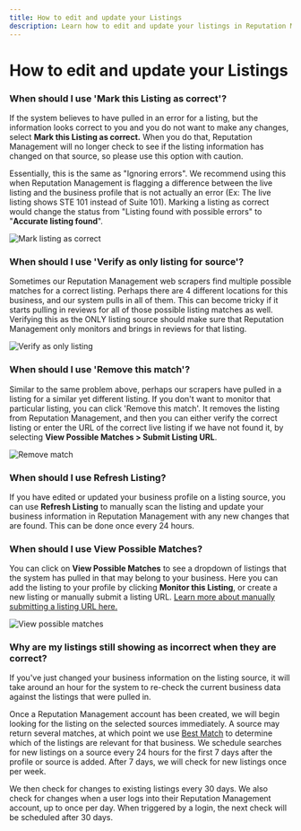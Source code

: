 ```yaml
---
title: How to edit and update your Listings
description: Learn how to edit and update your listings in Reputation Management
---
```


# How to edit and update your Listings

### **When should I use 'Mark this Listing as correct'?**

If the system believes to have pulled in an error for a listing, but the information looks correct to you and you do not want to make any changes, select **Mark this Listing as correct.** When you do that, Reputation Management will no longer check to see if the listing information has changed on that source, so please use this option with caution.

Essentially, this is the same as "Ignoring errors". We recommend using this when Reputation Management is flagging a difference between the live listing and the business profile that is not actually an error (Ex: The live listing shows STE 101 instead of Suite 101). Marking a listing as correct would change the status from "Listing found with possible errors" to "**Accurate listing found**".

![Mark listing as correct](/img/vendasta-products/reputation-management/listings/mark-listing-as-correct.jpg)

### **When should I use 'Verify as only listing for source'?**

Sometimes our Reputation Management web scrapers find multiple possible matches for a correct listing. Perhaps there are 4 different locations for this business, and our system pulls in all of them. This can become tricky if it starts pulling in reviews for all of those possible listing matches as well. Verifying this as the ONLY listing source should make sure that Reputation Management only monitors and brings in reviews for that listing.

![Verify as only listing](/img/vendasta-products/reputation-management/listings/verify-as-only-listing.jpg)

### **When should I use 'Remove this match'?**

Similar to the same problem above, perhaps our scrapers have pulled in a listing for a similar yet different listing. If you don't want to monitor that particular listing, you can click 'Remove this match'. It removes the listing from Reputation Management, and then you can either verify the correct listing or enter the URL of the correct live listing if we have not found it, by selecting **View Possible Matches > Submit Listing URL**.

![Remove match](/img/vendasta-products/reputation-management/listings/remove-match-view-matches.jpg)

### **When should I use Refresh Listing?**

If you have edited or updated your business profile on a listing source, you can use **Refresh Listing** to manually scan the listing and update your business information in Reputation Management with any new changes that are found. This can be done once every 24 hours.

### **When should I use View Possible Matches?**

You can click on **View Possible Matches** to see a dropdown of listings that the system has pulled in that may belong to your business. Here you can add the listing to your profile by clicking **Monitor this Listing**, or create a new listing or manually submit a listing URL. [Learn more about manually submitting a listing URL here.](/vendasta-products/vendasta-products-reputation-management/vendasta-products-reputation-management-listings/manually-submit-listing-url)

![View possible matches](/img/vendasta-products/reputation-management/listings/remove-match-view-matches.jpg)

### **Why are my listings still showing as incorrect when they are correct?**

If you've just changed your business information on the listing source, it will take around an hour for the system to re-check the current business data against the listings that were pulled in.

Once a Reputation Management account has been created, we will begin looking for the listing on the selected sources immediately. A source may return several matches, at which point we use [Best Match](/vendasta-products/vendasta-products-reputation-management/vendasta-products-reputation-management-listings/best-match) to determine which of the listings are relevant for that business. We schedule searches for new listings on a source every 24 hours for the first 7 days after the profile or source is added. After 7 days, we will check for new listings once per week.

We then check for changes to existing listings every 30 days. We also check for changes when a user logs into their Reputation Management account, up to once per day. When triggered by a login, the next check will be scheduled after 30 days.